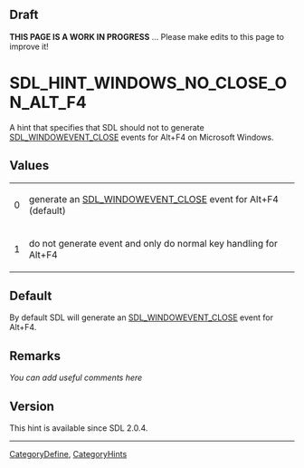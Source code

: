 == Draft ==

'''THIS PAGE IS A WORK IN PROGRESS''' ... Please make edits to this page to improve it!


<!-- #*^*^*^*^*See http://wiki.libsdl.org/moin.cgi/SGEnumerations for details on editing this page*^*^*^*^* -->


= SDL_HINT_WINDOWS_NO_CLOSE_ON_ALT_F4 =
A hint that specifies that SDL should not to generate [[SDL_WindowEvent|SDL_WINDOWEVENT_CLOSE]] events for Alt+F4 on Microsoft Windows.




== Values ==
{|
|0
|generate an [[SDL_WindowEvent|SDL_WINDOWEVENT_CLOSE]] event for Alt+F4 (default)
|-
|1
|do not generate event and only do normal key handling for Alt+F4
|}


== Default ==
By default SDL will generate an [[SDL_WindowEvent|SDL_WINDOWEVENT_CLOSE]] event for Alt+F4.



== Remarks ==
''You can add useful comments here''

<!-- #Leave this section as-is unless you have a remark to put in.  In that case, replace ''You can add useful comments here'' with your remark(s) following the Style Guide instructions.  Leave the rest of the markup alone and delete this comment. -->


== Version ==
This hint is available since SDL 2.0.4.

----
[[CategoryDefine]], [[CategoryHints]]
<!-- #See the Style Guide for instructions on editing the footer. -->
